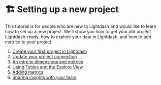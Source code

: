 # 🏗 Setting up a new project

This tutorial is for people who are new to Lightdash and would like to learn how to set up a new project. We'll show you how to get your dbt project Lightdash-ready, how to explore your data in Lightdash, and how to add metrics to your project. 

1. [Create your first project in Lightdash](/get-started/setup-lightdash/get-project-lightdash-ready)
2. [Update your project connection](/get-started/setup-lightdash/connect-project)
3. [An intro to dimensions and metrics](/get-started/setup-lightdash/intro-metrics-dimensions)
4. [Using Tables and the Explore View](/get-started/exploring-data/using-explores)
5. [Adding metrics](/guides/how-to-create-metrics)
6. [Sharing insights with your team](/get-started/exploring-data/sharing-insights)
